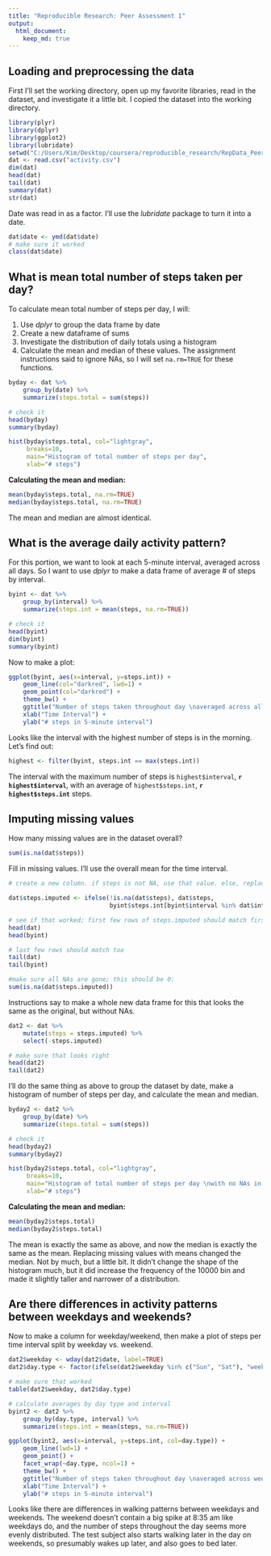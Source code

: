 ```yaml
---
title: "Reproducible Research: Peer Assessment 1"
output: 
  html_document:
    keep_md: true
---
```



## Loading and preprocessing the data

First I'll set the working directory, open up my favorite libraries, read in the dataset, and investigate it a little bit. I copied the dataset into the working directory.

```r
library(plyr)
library(dplyr)
library(ggplot2)
library(lubridate)
setwd("C:/Users/Kim/Desktop/coursera/reproducible_research/RepData_PeerAssessment1")
dat <- read.csv("activity.csv")
dim(dat)
head(dat)
tail(dat)
summary(dat)
str(dat)
```

Date was read in as a factor. I'll use the _lubridate_ package to turn it into a date. 

```r
dat$date <- ymd(dat$date)
# make sure it worked
class(dat$date)
```


## What is mean total number of steps taken per day?

To calculate mean total number of steps per day, I will:

1. Use _dplyr_ to group the data frame by date  
2. Create a new dataframe of sums  
3. Investigate the distribution of daily totals using a histogram  
4. Calculate the mean and median of these values. The assignment instructions said to ignore NAs, so I will set `na.rm=TRUE` for these functions.  

```r
byday <- dat %>%
    group_by(date) %>%
    summarize(steps.total = sum(steps))

# check it
head(byday)
summary(byday)

hist(byday$steps.total, col="lightgray",
     breaks=10,
     main="Histogram of total number of steps per day",
     xlab="# steps")

```


__Calculating the mean and median:__

```r
mean(byday$steps.total, na.rm=TRUE)
median(byday$steps.total, na.rm=TRUE)
```

The mean and median are almost identical.  


## What is the average daily activity pattern?

For this portion, we want to look at each 5-minute interval, averaged across all days. So I want to use _dplyr_ to make a data frame of average # of steps by interval.

```r
byint <- dat %>%
    group_by(interval) %>%
    summarize(steps.int = mean(steps, na.rm=TRUE))

# check it
head(byint)
dim(byint)
summary(byint)
```

Now to make a plot:

```r
ggplot(byint, aes(x=interval, y=steps.int)) +
    geom_line(col="darkred", lwd=1) +
    geom_point(col="darkred") +
    theme_bw() +
    ggtitle("Number of steps taken throughout day \naveraged across all days") +
    xlab("Time Interval") +
    ylab("# steps in 5-minute interval")
```

Looks like the interval with the highest number of steps is in the morning. Let's find out:

```r
highest <- filter(byint, steps.int == max(steps.int))
```


The interval with the maximum number of steps is `highest$interval`, __`r highest$interval`__, with an average of `highest$steps.int`, __`r highest$steps.int`__ steps.


## Imputing missing values

How many missing values are in the dataset overall?

```r
sum(is.na(dat$steps))
```

Fill in missing values. I'll use the overall mean for the time interval.

```r
# create a new column. if steps is not NA, use that value. else, replace the NA with mean from byint, where byint$interval == dat$interval

dat$steps.imputed <- ifelse(!is.na(dat$steps), dat$steps, 
                            byint$steps.int[byint$interval %in% dat$interval])

# see if that worked; first few rows of steps.imputed should match first few rows of byint$steps.int
head(dat)
head(byint)

# last few rows should match too
tail(dat)
tail(byint)

#make sure all NAs are gone; this should be 0:
sum(is.na(dat$steps.imputed))

```

Instructions say to make a whole new data frame for this that looks the same as the original, but without NAs.

```r
dat2 <- dat %>%
    mutate(steps = steps.imputed) %>%
    select(-steps.imputed)

# make sure that looks right
head(dat2)
tail(dat2)
```


I'll do the same thing as above to group the dataset by date, make a histogram of number of steps per day, and calculate the mean and median.

```r
byday2 <- dat2 %>%
    group_by(date) %>%
    summarize(steps.total = sum(steps))

# check it
head(byday2)
summary(byday2)

hist(byday2$steps.total, col="lightgray",
     breaks=10,
     main="Histogram of total number of steps per day \nwith no NAs in dataset",
     xlab="# steps")

```

__Calculating the mean and median:__

```r
mean(byday2$steps.total)
median(byday2$steps.total)
```

The mean is exactly the same as above, and now the median is exactly the same as the mean. Replacing missing values with means changed the median. Not by much, but a little bit. It didn't change the shape of the histogram much, but it did increase the frequency of the 10000 bin and made it slightly taller and narrower of a distribution.


## Are there differences in activity patterns between weekdays and weekends?

Now to make a column for weekday/weekend, then make a plot of steps per time interval split by weekday vs. weekend.

```r
dat2$weekday <- wday(dat2$date, label=TRUE)
dat2$day.type <- factor(ifelse(dat2$weekday %in% c("Sun", "Sat"), "weekend", "weekday"))

# make sure that worked
table(dat2$weekday, dat2$day.type)

# calculate averages by day type and interval
byint2 <- dat2 %>%
    group_by(day.type, interval) %>%
    summarize(steps.int = mean(steps, na.rm=TRUE))

ggplot(byint2, aes(x=interval, y=steps.int, col=day.type)) +
    geom_line(lwd=1) +
    geom_point() +
    facet_wrap(~day.type, ncol=1) +
    theme_bw() +
    ggtitle("Number of steps taken throughout day \naveraged across weekends and weekdays") +
    xlab("Time Interval") +
    ylab("# steps in 5-minute interval")
```

Looks like there are differences in walking patterns between weekdays and weekends. The weekend doesn't contain a big spike at 8:35 am like weekdays do, and the number of steps throughout the day seems more evenly distributed. The test subject also starts walking later in the day on weekends, so presumably wakes up later, and also goes to bed later.